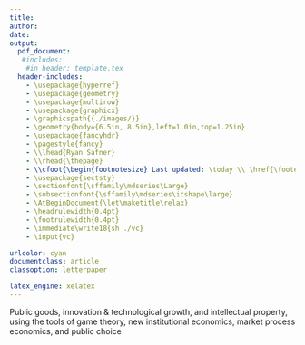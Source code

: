 ```yaml
---
title: 
author: 
date: 
output: 
  pdf_document:
   #includes:
    #in_header: template.tex
  header-includes:
    - \usepackage{hyperref}
    - \usepackage{geometry}
    - \usepackage{multirow}
    - \usepackage{graphicx}
    - \graphicspath{{./images/}}
    - \geometry{body={6.5in, 8.5in},left=1.0in,top=1.25in}
    - \usepackage{fancyhdr}
    - \pagestyle{fancy}
    - \\lhead{Ryan Safner}
    - \\rhead{\thepage}
    - \\cfoot{\begin{footnotesize} Last updated: \today \\ \href{\footerlink}{\texttt{\footerlink}} \end{footnotesize} }
    - \usepackage{sectsty}
    - \sectionfont{\sffamily\mdseries\Large}
    - \subsectionfont{\sffamily\mdseries\itshape\large}
    - \AtBeginDocument{\let\maketitle\relax}
    - \headrulewidth{0.4pt}
    - \footrulewidth{0.4pt}
    - \immediate\write18{sh ./vc}
    - \input{vc}

urlcolor: cyan 
documentclass: article 
classoption: letterpaper 

latex_engine: xelatex
---
```



<!--Setup--> 
\newcommand{\name}{Ryan Safner}
\newcommand{\footerlink}{http://ryansafner.com/cv.pdf}

\pagestyle{myheadings}
\markright{\name}
\thispagestyle{empty}
\setlength\parindent{0em}
\renewenvironment{itemize}{
  \begin{list}{}{
    \setlength{\leftmargin}{1.5em}
  }
}{
  \end{list}
}

<!--Print Name-->
\Huge \sffamily \name

\vspace{0.25in}

\small \familydefault

<!--Contact Table--> 

\begin{minipage}{0.45\linewidth}
  Hood College\\
  401 Rosemont Avenue\\
  Frederick, MD 21701\\
\end{minipage}
\begin{minipage}{0.45\linewidth}
  \begin{tabular}{ll}
    \includegraphics[height=1em]{cell.png} & (860) 573-8578 \\
    \includegraphics[height=1em]{mail.png}& \href{mailto:safner@hood.edu}{\tt safner@hood.edu} \\
    \includegraphics[height=1em]{web.png} & \href{http://ryansafner.com}{\tt ryansafner.com} \\
  \end{tabular}
\end{minipage}

\section*{Academic Appointments}
\begin{itemize}
	\item \textbf{Hood College} -- Frederick, MD
	\begin{itemize}
		%\item Assistant Professor of Economics (2018--Present)
		\item Visiting Assistant Professor of Economics (2016--Present)	
	\end{itemize}
	\item \textbf{Wake Forest University} -- Winston-Salem, NC
	\begin{itemize}
		\item Visiting Assistant Professor of Economics (2015--2016)
	\end{itemize} 	
	\item \textbf{George Mason University} -- Fairfax, VA
	\begin{itemize}
		\item Adjunct Lecturer (Summer 2015)
		\item Graduate Lecturer (Summer 2013, Fall 2013, Spring 2014)
	\end{itemize} 
\end{itemize}

\section*{Education}

\begin{itemize}
  \item Ph.D. Economics, George Mason University, 2015.
	\begin{itemize}
		\item Dissertation: \emph{Essays on the Institutional Analysis of Copyright and its Alternatives}
	\end{itemize} 
  \item M.A. Economics, George Mason University, 2013.
  \item B.A. Economics, University of Connecticut, 2011.
\end{itemize}

\section*{Research}

\subsection*{Peer-Reviewed Journal Articles}
	\begin{itemize}
		\item Safner, Ryan, 2016, ``\href{http://papers.ssrn.com/sol3/papers.cfm?abstract_id=2564230}{Institutional Entrepreneurship, Wikipedia, and the Opportunity of the Commons},'' \emph{Journal of Institutional Economics} 12(4): 743-771 
		\item Safner, Ryan, 2016, ``\href{http://papers.ssrn.com/sol3/papers.cfm?abstract_id=2396874}{The Perils of Copyright Regulation},'' \emph{The Review of Austrian Economics} 29(2): 121-137
	\end{itemize}

\subsection*{Under Review}
\begin{itemize}
	\item \href{http://papers.ssrn.com/sol3/papers.cfm?abstract_id=2626587}{Learning By Doing: Who's Learning? Who's Doing? and Other Production Function Myths} (with Santiago Gangotena)
\end{itemize}

\subsection*{Working Papers}

\begin{itemize}
	\item \href{http://ssrn.com/abstract=2488655}{``Public Goods'' or ``Good for the Public?'' How Political Entrepreneurship Endogenizes Public Goods} \\(Revise \& Resubmit Requested) 	
	\item \href{http://papers.ssrn.com/abstract=2499621}{Distributing Patronage: Intellectual Property in the Transition from Natural State to Open Access Order}
	\item \href{http://papers.ssrn.com/sol3/papers.cfm?abstract_id=2564232}{Pirate Thy Neighbor: The Protectionist Roots of International Copyright}
	\item  \href{http://ssrn.com/abstract=2399726}{Does Political Entrepreneurship Follow a ``Political Interest Rate?"}
	\item Kickstart My Art: Is Crowdfunding a Substitute or a Complement to Intellectual Property Laws? 
	\item A Structural Analysis of Regulatory Capitalism (with Julia Norgaard and Vlad Tarko)
	\item Ideas, Networks, and Institutions: The Institutional Underpinnings of Idea Propagation (with Santiago Gangotena) 
	\item Patent Warlords: How the Logic of the Natural State Holds Innovation Hostage
	\item Crypto-Copyright: The Potential of Protecting Intellectual Property with the Blockchain
\end{itemize}

\subsection*{Research Interests}
Public goods, innovation \& technological growth, and intellectual property, using the tools of game theory, new institutional economics, market process economics, and public choice

\section*{Teaching}

\subsection*{Hood College}
\begin{itemize}
	\item ECON 304 -- International Political Economy (Fall 2017) 
	\item ECON 306 -- Microeconomic Analysis (Fall 2016; Spring 2017; Fall 2017; Spring 2018)
	\item ECON 324 -- International Trade (Fall 2016)
	\item ECON 326 -- Industrial Organization (Spring 2017)
	\item ECON 410 -- Public Economics (Spring 2018)
	\item ECON 480 -- Econometrics (Fall 2016; Fall 2017)
	\item ECMG 212 -- Statistics for Economics \& Management (Spring 2017)
	\item MGMT 399 -- Internship for Business (Spring 2018) 
\end{itemize}

\subsection*{Wake Forest University}
\begin{itemize}
	\item ECN 150 -- Introduction to Economics (Fall 2015: 3 sections; Spring 2016: 2 sections)	
	\item ECN 271 -- Special Topics: Austrian Economics (Spring 2016) 
\end{itemize}

\subsection*{George Mason University} 
\begin{itemize}
	\item ECON 385 --  International Economic Policy (Summer 2013, Fall 2013, Spring 2014)
	\item ECON 403 -- Austrian Economics (Summer 2015)
	\item ICES -- High School Economics Workshops (Summer 2012, cotaught with Paul Mueller)
\end{itemize}

\section*{Academic Presentations}

\begin{itemize}
	\item 2017. ``The Network Origins of Economic Growth,'' \emph{Southern Economics Association} Annual Conference, Tampa, FL.  
	\item 2016. ``Ideas, Institutions, and Technological Progress,'' \emph{Southern Economics Association} Annual Conference, Washington DC. 
	\item 2015. ``Institutional Entrepreneurship, Wikipedia, and the Opportunity of the Commons,'' \emph{Southern Economics Association} Annual Conference, New Orleans, LA. 
	\item 2015. ``Pirate Thy Neighbor: The Protectionist Roots of International Copyright," \emph{Public Choice Society} Annual Conference, San Antonio, TX.
	\item 2015. ``Wiki-nomics: Bringing Institutions Back into Copyright Analysis with a Case Study of Wikipedia,'' \emph{Public Choice Society} Annual Conference, San Antonio, TX. 
	\item 2014. ``Crowdfunding Creative Goods, Crowding out Intellectual Property?'' \emph{Southern Economics Association} Annual Conference, Atlanta, GA.
	\item 2014. ``Learning by Doing: Who's Learning? Who's Doing? and other Production Function Myths,'' (with Santiago Gangotena). \emph{Southern Economics Association} Annual Conference, Atlanta, GA.
	\item 2014. ```Public Goods' or  `Good for the Public?' - Endogenizing Public Goods,''  \emph{Association of Private Enterprise Education} Annual Conference, Las Vegas, NV.
	\item 2014. ``A Structural Analysis of Regulatory Capitalism'' (with Julia Norgaard and Vlad Tarko).  \emph{Association of Private Enterprise Education} Annual Conference, Las Vegas, NV.
	\item 2014. ``Democracy and Political Cost - A Framework for Understanding Political Entrepreneurship in an Entangled Political Economy,'' \emph{Public Choice Society} Annual Conference, Charleston, SC.
	\item 2013. ``Copyright Since 1976: An Interventionism Framework,''  \emph{Southern Economic Association} Annual Conference, Tampa, FL.
	\item 2013. ``Towards an Institutional View of Ideas, Copyright, and Piracy,'' \emph{Institute for Humane Studies}: Symposium on Scholarship and a Free Society, Arlington, VA.
\end{itemize}

\section*{Professional Development} 
\begin{itemize}
	\item 2014. \emph{Institute for Humane Studies} and \emph{The Liberty Fund, Inc.} Advanced Topics Seminar: City-States as an Alternative to Nation States. Arlington, VA
	\item 2013. \emph{Institute for Humane Studies}: Symposium on Scholarship and a Free Society. Arlington, VA
	\item 2012. \emph{Institute for Humane Studies} and \emph{The Liberty Fund, Inc.} Advanced Topics Seminar: The Growth of Government. Arlington, VA
	\item 2012. \emph{Institute for Humane Studies} Advanced Studies Seminar: The Challenges and Future of Liberty. Arlington, VA
	\item 2012. \emph{Institute for Humane Studies} Workshop: Career Development Workshop. Arlington, VA
\end{itemize}

\section*{Academic Awards}
\begin{itemize}
	\item Board of Associates McCardell Professional Development Grant 2018
	\item Board of Associates McCardell Professional Development Grant 2017
	\item F. A. Hayek Fund for Scholars (Institute for Humane Studies) 2015
	\item F. A. Hayek Fund for Scholars (Institute for Humane Studies) 2014
	\item Earhart Foundation Fellowship 2014-2015
	\item Mercatus Center Graduate Student Summer Research Fellowship 2014
	\item Graduate Student Travel Fund Grant (George Mason University) 2014
	\item Earhart Foundation Fellowship 2013-2014
	\item F. A. Hayek Fund for Scholars (Institute for Humane Studies) 2013
	\item Dunn Foundation Fellowship 2012-2013
\end{itemize}

\section*{Professional Memberships} 
\begin{itemize}
	\item Society for the Development of Austrian Economics
	\item Southern Economic Association
	\item American Economic Association
\end{itemize}

\section*{Consulting} 
\begin{itemize}
	\item Member of City of Frederick Mayor's Strategic Opportunities Advisory Team, Economic Resilience Work Group, Ted Gregory, chair (2018) 	
\end{itemize}

\section*{Service to Hood College}
\begin{itemize}
	\item Proposed change to Economics major, approved by the Curriculum Committee (Spring 2018) 
	\item Taught mini-course ``A Pirate's Life for Me -- The Economics of Intellectual Property and (Digital) Piracy'', Admitted Students Day, April 11, 2018;
	\item Taught mini-course ``A Pirate's Life for Me -- The Economics of Intellectual Property and (Digital) Piracy'', Admitted Students Day, April 8, 2017;
	\item Panel discussant for ``Globalization and Its Discontents'' Panel, Hood College, March 2, 2017. 
	\item Committee chair for Departmental Honors Thesis undergraduate student Zack Miller (2017) 
\end{itemize}

\section*{Service to the Profession}
\begin{itemize}
	\item Reviewer for \emph{Journal of Institutional Economics}, \emph{European Journal of Law and Economics}, and \emph{Review of Austrian Economics} 
	%\item Committee member for Senior Thesis undergraduate student Adrian Martino (WFU, 2016);
	\item Faculty reviewer for \emph{Institute for Humane Studies}' Humane Studies Fellowships (2016, 2017) 
\end{itemize}

<!--FOOTER--> 

\begin{center}
  \begin{footnotesize}
    %\VCRevision
    Last updated: \today \\
    \href{\footerlink}{\texttt{\footerlink}}
  \end{footnotesize}
\end{center}

